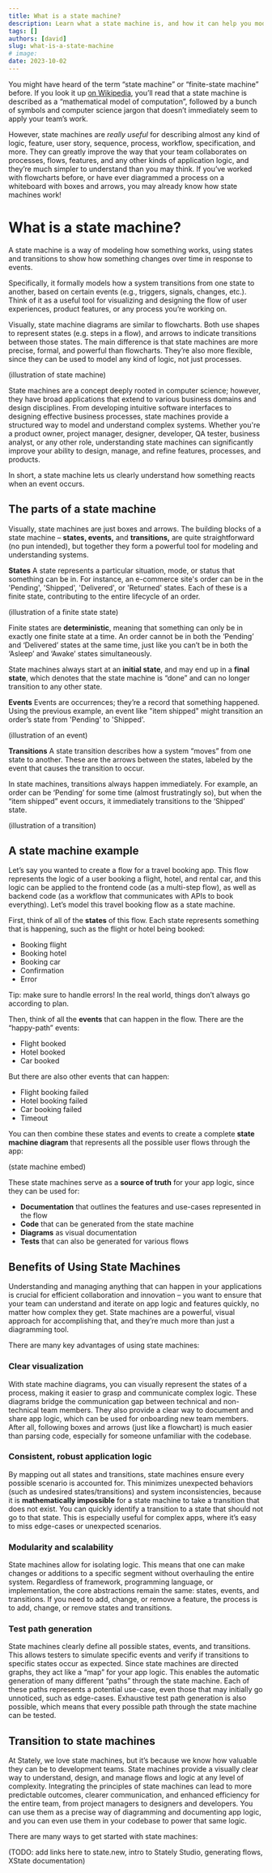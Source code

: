 ```yaml
---
title: What is a state machine?
description: Learn what a state machine is, and how it can help you model and understand complex systems visually.
tags: []
authors: [david]
slug: what-is-a-state-machine
# image:
date: 2023-10-02
---
```


You might have heard of the term “state machine” or “finite-state machine” before. If you look it up [on Wikipedia](https://en.wikipedia.org/wiki/Finite-state_machine), you’ll read that a state machine is described as a “mathematical model of computation”, followed by a bunch of symbols and computer science jargon that doesn’t immediately seem to apply your team’s work.

However, state machines are _really useful_ for describing almost any kind of logic, feature, user story, sequence, process, workflow, specification, and more. They can greatly improve the way that your team collaborates on processes, flows, features, and any other kinds of application logic, and they’re much simpler to understand than you may think. If you’ve worked with flowcharts before, or have ever diagrammed a process on a whiteboard with boxes and arrows, you may already know how state machines work!

# What is a state machine?

A state machine is a way of modeling how something works, using states and transitions to show how something changes over time in response to events.

Specifically, it formally models how a system transitions from one state to another, based on certain events (e.g., triggers, signals, changes, etc.). Think of it as a useful tool for visualizing and designing the flow of user experiences, product features, or any process you’re working on.

Visually, state machine diagrams are similar to flowcharts. Both use shapes to represent states (e.g. steps in a flow), and arrows to indicate transitions between those states. The main difference is that state machines are more precise, formal, and powerful than flowcharts. They’re also more flexible, since they can be used to model any kind of logic, not just processes.

(illustration of state machine)

State machines are a concept deeply rooted in computer science; however, they have broad applications that extend to various business domains and design disciplines. From developing intuitive software interfaces to designing effective business processes, state machines provide a structured way to model and understand complex systems. Whether you're a product owner, project manager, designer, developer, QA tester, business analyst, or any other role, understanding state machines can significantly improve your ability to design, manage, and refine features, processes, and products.

In short, a state machine lets us clearly understand how something reacts when an event occurs.

## The parts of a state machine

Visually, state machines are just boxes and arrows. The building blocks of a state machine – **states, events,** and **transitions,** are quite straightforward (no pun intended), but together they form a powerful tool for modeling and understanding systems.

**States**
A state represents a particular situation, mode, or status that something can be in. For instance, an e-commerce site's order can be in the 'Pending', 'Shipped', 'Delivered', or 'Returned' states. Each of these is a finite state, contributing to the entire lifecycle of an order.

(illustration of a finite state state)

Finite states are **deterministic**, meaning that something can only be in exactly one finite state at a time. An order cannot be in both the ‘Pending’ and ‘Delivered’ states at the same time, just like you can’t be in both the ‘Asleep’ and ‘Awake’ states simultaneously.

State machines always start at an **initial state**, and may end up in a **final state**, which denotes that the state machine is “done” and can no longer transition to any other state.

**Events**
Events are occurrences; they’re a record that something happened. Using the previous example, an event like "item shipped" might transition an order’s state from 'Pending' to 'Shipped'.

(illustration of an event)

**Transitions**
A state transition describes how a system “moves” from one state to another. These are the arrows between the states, labeled by the event that causes the transition to occur.

In state machines, transitions always happen immediately. For example, an order can be ‘Pending’ for some time (almost frustratingly so), but when the “item shipped” event occurs, it immediately transitions to the ‘Shipped’ state.

(illustration of a transition)

## A state machine example

Let’s say you wanted to create a flow for a travel booking app. This flow represents the logic of a user booking a flight, hotel, and rental car, and this logic can be applied to the frontend code (as a multi-step flow), as well as backend code (as a workflow that communicates with APIs to book everything). Let’s model this travel booking flow as a state machine.

First, think of all of the **states** of this flow. Each state represents something that is happening, such as the flight or hotel being booked:

- Booking flight
- Booking hotel
- Booking car
- Confirmation
- Error

Tip: make sure to handle errors! In the real world, things don’t always go according to plan.

Then, think of all the **events** that can happen in the flow. There are the “happy-path” events:

- Flight booked
- Hotel booked
- Car booked

But there are also other events that can happen:

- Flight booking failed
- Hotel booking failed
- Car booking failed
- Timeout

You can then combine these states and events to create a complete **state machine diagram** that represents all the possible user flows through the app:

(state machine embed)

These state machines serve as a **source of truth** for your app logic, since they can be used for:

- **Documentation** that outlines the features and use-cases represented in the flow
- **Code** that can be generated from the state machine
- **Diagrams** as visual documentation
- **Tests** that can also be generated for various flows

## Benefits of Using State Machines

Understanding and managing anything that can happen in your applications is crucial for efficient collaboration and innovation – you want to ensure that your team can understand and iterate on app logic and features quickly, no matter how complex they get. State machines are a powerful, visual approach for accomplishing that, and they’re much more than just a diagramming tool.

There are many key advantages of using state machines:

### Clear visualization

With state machine diagrams, you can visually represent the states of a process, making it easier to grasp and communicate complex logic. These diagrams bridge the communication gap between technical and non-technical team members. They also provide a clear way to document and share app logic, which can be used for onboarding new team members. After all, following boxes and arrows (just like a flowchart) is much easier than parsing code, especially for someone unfamiliar with the codebase.

### Consistent, robust application logic

By mapping out all states and transitions, state machines ensure every possible scenario is accounted for. This minimizes unexpected behaviors (such as undesired states/transitions) and system inconsistencies, because it is **mathematically impossible** for a state machine to take a transition that does not exist. You can quickly identify a transition to a state that should not go to that state. This is especially useful for complex apps, where it’s easy to miss edge-cases or unexpected scenarios.

### Modularity and scalability

State machines allow for isolating logic. This means that one can make changes or additions to a specific segment without overhauling the entire system. Regardless of framework, programming language, or implementation, the core abstractions remain the same: states, events, and transitions. If you need to add, change, or remove a feature, the process is to add, change, or remove states and transitions.

### Test path generation

State machines clearly define all possible states, events, and transitions. This allows testers to simulate specific events and verify if transitions to specific states occur as expected. Since state machines are directed graphs, they act like a “map” for your app logic. This enables the automatic generation of many different “paths” through the state machine. Each of these paths represents a potential use-case, even those that may initially go unnoticed, such as edge-cases. Exhaustive test path generation is also possible, which means that every possible path through the state machine can be tested.

## Transition to state machines

At Stately, we love state machines, but it’s because we know how valuable they can be to development teams. State machines provide a visually clear way to understand, design, and manage flows and logic at any level of complexity. Integrating the principles of state machines can lead to more predictable outcomes, clearer communication, and enhanced efficiency for the entire team, from project managers to designers and developers. You can use them as a precise way of diagramming and documenting app logic, and you can even use them in your codebase to power that same logic.

There are many ways to get started with state machines:

(TODO: add links here to state.new, intro to Stately Studio, generating flows, XState documentation)
